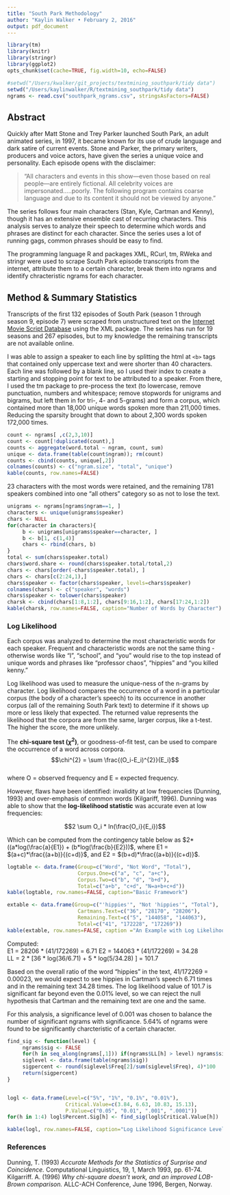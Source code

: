 ```yaml
---
title: "South Park Methodology"
author: "Kaylin Walker • February 2, 2016"
output: pdf_document
---
```


```r
library(tm)
library(knitr)
library(stringr)
library(ggplot2)
opts_chunk$set(cache=TRUE, fig.width=10, echo=FALSE)

#setwd("/Users/kwalker/git_projects/textmining_southpark/tidy data")
setwd("/Users/kaylinwalker/R/textmining_southpark/tidy data")
ngrams <- read.csv("southpark_ngrams.csv", stringsAsFactors=FALSE)
```

## Abstract    
Quickly after Matt Stone and Trey Parker launched South Park, an adult animated series, in 1997, it became known for its use of crude language and dark satire of current events. Stone and Parker, the primary writers, producers and voice actors, have given the series a unique voice and personality. Each episode opens with the disclaimer:   

> "All characters and events in this show—even those based on real people—are entirely fictional. All celebrity voices are impersonated.....poorly. The following program contains coarse language and due to its content it should not be viewed by anyone."   

The series follows four main characters (Stan, Kyle, Cartman and Kenny), though it has an extensive ensemble cast of recurring characters. This analysis serves to analyze their speech to determine which words and phrases are distinct for each character. Since the series uses a lot of running gags, common phrases should be easy to find.  

The programming language R and packages XML, RCurl, tm, RWeka and stringr were used to scrape South Park episode transcripts from the internet, attribute them to a certain character, break them into ngrams and identify chracteristic ngrams for each character.   


## Method & Summary Statistics  
Transcripts of the first 132 episodes of South Park (season 1 through season 9, episode 7) were scraped from unstructured text on the [Internet Movie Script Database](http://www.imsdb.com/TV/South%20Park.html) using the XML package. The series has run for 19 seasons and 267 episodes, but to my knowledge the remaining transcripts are not available online.   

I was able to assign a speaker to each line by splitting the html at `<b>` tags that contained only uppercase text and were shorter than 40 characters. Each line was followed by a blank line, so I used their index to create a starting and stopping point for text to be attributed to a speaker. From there, I used the tm package to pre-process the text (to lowercase, remove punctuation, numbers and whitespace; remove stopwords for unigrams and bigrams, but left them in for tri-, 4- and 5-grams) and form a corpus, which contained more than 18,000 unique words spoken more than 211,000 times. Reducing the sparsity brought that down to about 2,300 words spoken 172,000 times. 

```r
count <- ngrams[ ,c(2,3,10)]
count <- count[!duplicated(count),]
counts <- aggregate(word.total ~ ngram, count, sum)
unique <- data.frame(table(count$ngram)); rm(count)
counts <- cbind(counts, unique[,2])
colnames(counts) <- c("ngram.size", "total", "unique")
kable(counts, row.names=FALSE)
```

23 characters with the most words were retained, and the remaining 1781 speakers combined into one "all others" category so as not to lose the text. 

```r
unigrams <- ngrams[ngrams$ngram==1, ]
characters <- unique(unigrams$speaker)
chars <- NULL
for(character in characters){
     b <- unigrams[unigrams$speaker==character, ]
     b <- b[1, c(1,4)]
     chars <- rbind(chars, b)
}
total <- sum(chars$speaker.total)
chars$word.share <- round(chars$speaker.total/total,2)
chars <- chars[order(-chars$speaker.total), ]
chars <- chars[c(2:24,1),]
chars$speaker <- factor(chars$speaker, levels=chars$speaker)
colnames(chars) <- c("speaker", "words")
chars$speaker <- tolower(chars$speaker)
charsk <- cbind(chars[1:8,1:2], chars[9:16,1:2], chars[17:24,1:2])
kable(charsk, row.names=FALSE, caption="Number of Words by Character")
```
  
    
### Log Likelihood  
Each corpus was analyzed to determine the most characteristic words for each speaker. Frequent and characteristic words are not the same thing - otherwise words like "I", "school", and "you" would rise to the top instead of unique words and phrases like "professor chaos", "hippies" and "you killed kenny." 

Log likelihood was used to measure the unique-ness of the n-grams by character. Log likelihood compares the occurrence of a word in a particular corpus (the body of a character's speech) to its occurrence in another corpus (all of the remaining South Park text) to determine if it shows up more or less likely that expected. The returned value represents the likelihood that the corpora are from the same, larger corpus, like a t-test. The higher the score, the more unlikely.    

The **chi-square test ($\chi^{2}$)**, or goodness-of-fit test, can be used to compare the occurrence of a word across corpora.  
$$\chi^{2} = \sum \frac{(O_i-E_i)^{2}}{E_i}$$   
where O = observed frequency and E = expected frequency.   

However, flaws have been identified: invalidity at low frequencies (Dunning, 1993) and over-emphasis of common words (Kilgariff, 1996). Dunning was able to show that the **log-likelihood statistic** was accurate even at low frequencies:  

$$2 \sum O_i * ln(\frac{O_i}{E_i})$$  

Which can be computed from the contingency table below as $2*((a*log(\frac{a}{E1}) + (b*log(\frac{b}{E2}))$, where E1 = $(a+c)*\frac{(a+b)}{(c+d)}$, and E2 = $(b+d)*\frac{(a+b)}{(c+d)}$.  


```r
logtable <- data.frame(Group=c("Word", "Not Word", "Total"),
                       Corpus.One=c("a", "c", "a+c"),
                       Corpus.Two=c("b", "d", "b+d"),
                       Total=c("a+b", "c+d", "N=a+b+c+d"))
kable(logtable, row.names=FALSE, caption="Basic Framework")
```

```r
extable <- data.frame(Group=c("'hippies'", "Not 'hippies'", "Total"),
                       Cartmans.Text=c("36", "28170", "28206"),
                       Remaining.Text=c("5", "144058", "144063"),
                       Total=c("41", "172228", "172269"))
kable(extable, row.names=FALSE, caption ="An Example with Log Likelihood 101.7")
```

Computed:  
E1 = 28206 * (41/172269) = 6.71
E2 = 144063 * (41/172269) = 34.28  
LL = 2 * [36 * log(36/6.71) + 5 * log(5/34.28) ] = 101.7  

Based on the overall ratio of the word "hippies" in the text, 41/172269 = 0.00023, we would expect to see hippies in Cartman's speech 6.71 times and in the remaining text 34.28 times. The log likelihood value of 101.7 is significant far beyond even the 0.01% level, so we can reject the null hypothesis that Cartman and the remaining text are one and the same.    
  
For this analysis, a significance level of 0.001 was chosen to balance the number of significant ngrams with significance. 5.64% of ngrams were found to be significantly charcteristic of a certain character.  


```r

find_sig <- function(level) {
     ngrams$sig <- FALSE
     for(h in seq_along(ngrams[,1])) if(ngrams$LL[h] > level) ngrams$sig[h] <- TRUE
     siglevel <- data.frame(table(ngrams$sig))
     sigpercent <- round(siglevel$Freq[2]/sum(siglevel$Freq), 4)*100
     return(sigpercent)
}


logl <- data.frame(Level=c("5%", "1%", "0.1%", "0.01%"),
                   Critical.Value=c(3.84, 6.63, 10.83, 15.13),
                   P.Value=c("0.05", "0.01", ".001", ".0001"))
for(h in 1:4) logl$Percent.Sig[h] <- find_sig(logl$Critical.Value[h])

kable(logl, row.names=FALSE, caption="Log Likelihood Significance Levels")
```



  
### References  
Dunning, T. (1993) *Accurate Methods for the Statistics of Surprise and Coincidence.* Computational Linguistics, 19, 1, March 1993, pp. 61-74.   
Kilgarriff. A. (1996) *Why chi-square doesn't work, and an improved LOB-Brown comparison.* ALLC-ACH Conference, June 1996, Bergen, Norway.  